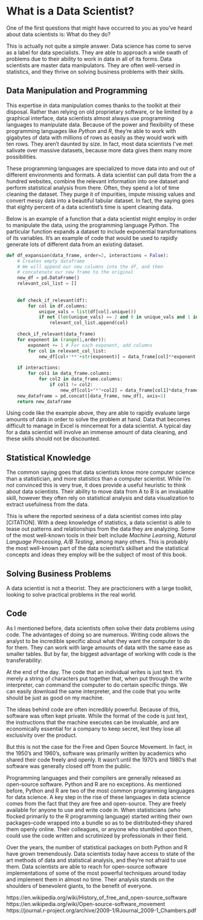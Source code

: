# What is a Data Scientist? {#whatis}

One of the first questions that might have occurred to you as you've heard about data scientists is: What do they do?

This is actually not quite a simple answer. Data science has come to serve as a label for data specialists. They are able to approach a wide swath of problems due to their ability to work in data in all of its forms. Data scientists are master data manipulators. They are often well-versed in statistics, and they thrive on solving business problems with their skills.

## Data Manipulation and Programming
This expertise in data manipulation comes thanks to the toolkit at their disposal. Rather than relying on old proprietary software, or be limited by a graphical interface, data scientists almost always use programming languages to manipulate data. Because of the power and flexibility of these programming languages like *Python* and *R*, they're able to work with gigabytes of data with millions of rows as easily as they would work with ten rows. They aren't daunted by size. In fact, most data scientists I've met salivate over massive datasets, because more data gives them many more possibilities.

These programming languages are specialized to move data into and out of different environments and formats. A data scientist can pull data from the a hundred websites, combine the relevant information into one dataset and perform statistical analysis from there. Often, they spend a lot of time cleaning the dataset. They purge it of impurities, impute missing values and convert messy data into a beautiful tabular dataset. In fact, the saying goes that eighty percent of a data scientist's time is spent cleaning data.

Below is an example of a function that a data scientist might employ in order to manipulate the data, using the programming language *Python*. The particular function expands a dataset to include exponential transformations of its variables. It's an example of code that would be used to rapidly generate lots of different data from an existing dataset.

```python
def df_expansion(data_frame, order=2, interactions = False):
    # Creates empty dataframe
    # We will append our new columns into the df, and then
    # concatenate our new frame to the original
    new_df = pd.DataFrame()
    relevant_col_list = []
    
    
    def check_if_relevant(df):
        for col in df.columns:
            unique_vals = list(df[col].unique())
            if not (len(unique_vals) == 2 and 0 in unique_vals and 1 in unique_vals):
                relevant_col_list.append(col)
            
    check_if_relevant(data_frame)
    for exponent in (range(1,order)):
        exponent += 1 # For each exponent, add columns
        for col in relevant_col_list:
            new_df[col+'**'+str(exponent)] = data_frame[col]**exponent
    
    if interactions:
        for col1 in data_frame.columns:
            for col2 in data_frame.columns:
                if col1 != col2:
                    new_df[col1+"*"+col2] = data_frame[col1]*data_frame[col2]
    new_dataframe = pd.concat([data_frame, new_df], axis=1)
    return new_dataframe
```
Using code like the example above, they are able to rapidly evaluate large amounts of data in order to solve the problem at hand. Data that becomes difficult to manage in Excel is mincemeat for a data scientist. A typical day for a data scientist will involve an immense amount of data cleaning, and these skills should not be discounted.

## Statistical Knowledge
The common saying goes that data scientists know more computer science than a statistician, and more statistics than a computer scientist. While I'm not convinced this is very true, it does provide a useful heuristic to think about data scientists. Their ability to move data from A to B is an invaluable skill, however they often rely on statistical analysis and data visualization to extract usefulness from the data.

This is where the reported sexiness of a data scientist comes into play [CITATION]. With a deep knowledge of statistics, a data scientist is able to tease out patterns and relationships from the data they are analyzing. Some of the most well-known tools in their belt include *Machine Learning*, *Natural Language Processing*, *A/B Testing*, among many others. This is probably the most well-known part of the data scientist's skillset and the statistical concepts and ideas they employ will be the subject of most of this book.

## Solving Business Problems
A data scientist is not a theorist. They are practicioners with a large toolkit, looking to solve practical problems in the real world.

## Code
As I mentioned before, data scientists often solve their data problems using code. The advantages of doing so are numerous. Writing code allows the analyst to be incredible specific about what they want the computer to do for them. They can work with large amounts of data with the same ease as smaller tables. But by far, the biggest advantage of working with code is the transferability:

At the end of the day. The code that an individual writes is just text. It's merely a string of characters put together that, when put through the write interpreter, can command the computer to do certain specific things. We can easily download the same interpreter, and the code that you write should be just as good on my machine.

The ideas behind code are often incredibly powerful. Because of this, software was often kept private. While the format of the code is just text, the instructions that the machine executes can be invaluable, and are economically essential for a company to keep secret, lest they lose all exclusivity over the product.

But this is not the case for the Free and Open Source Movement. In fact, in the 1950's and 1960's, software was primarily written by academics who shared their code freely and openly. It wasn't until the 1970's and 1980's that software was generally closed off from the public.

Programming languages and their compilers are generally released as open-source software. Python and R are no exceptions. As mentioned before, Python and R are two of the most common programming languages for data science. A key step in the rise of these languages in data science comes from the fact that they are free and open-source. They are freely available for anyone to use and write code in. When statisticians (who flocked primarily to the R programming language) started writing their own packages--code wrapped into a bundle so as to be distributed--they shared them openly online. Their colleagues, or anyone who stumbled upon them, could use the code written and scrutinized by professionals in their field.

Over the years, the number of statistical packages on both Python and R have grown tremendously. Data scientists today have access to state of the art methods of data and statistical analysis, and they're not afraid to use them. Data scientists are able to reach for open-source software implementations of some of the most powerful techniques around today and implement them in almost no time. Their analysis stands on the shoulders of benevolent giants, to the benefit of everyone.

https://en.wikipedia.org/wiki/History_of_free_and_open-source_software
https://en.wikipedia.org/wiki/Open-source-software_movement
https://journal.r-project.org/archive/2009-1/RJournal_2009-1_Chambers.pdf 

